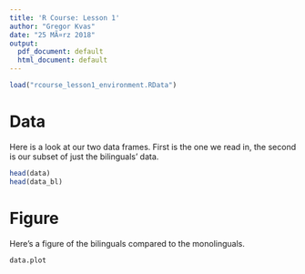 ```yaml
---
title: 'R Course: Lesson 1'
author: "Gregor Kvas"
date: "25 MÃ¤rz 2018"
output:
  pdf_document: default
  html_document: default
---
```


```r
load("rcourse_lesson1_environment.RData")
``` 

# Data


Here is a look at our two data frames. First is the one we read in, the second is our subset of just the bilinguals' data.


```r
head(data)
head(data_bl)
```


# Figure


Here's a figure of the bilinguals compared to the monolinguals.


```r
data.plot
``` 
